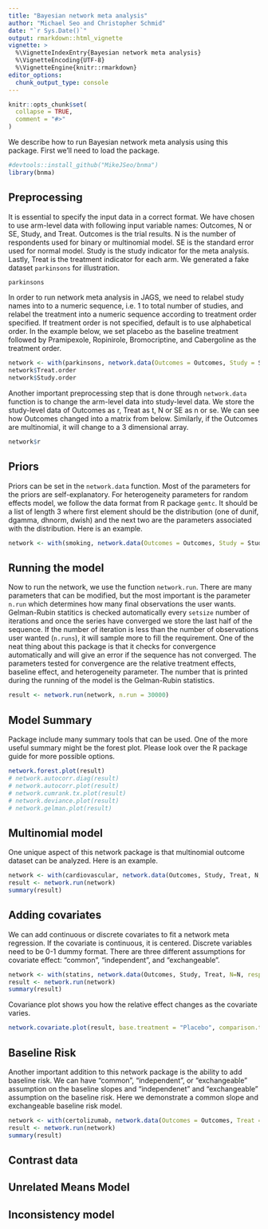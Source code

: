 ```yaml
---
title: "Bayesian network meta analysis"
author: "Michael Seo and Christopher Schmid"
date: "`r Sys.Date()`"
output: rmarkdown::html_vignette
vignette: >
  %\VignetteIndexEntry{Bayesian network meta analysis}
  %\VignetteEncoding{UTF-8}
  %\VignetteEngine{knitr::rmarkdown}
editor_options: 
  chunk_output_type: console
---
```


```r
knitr::opts_chunk$set(
  collapse = TRUE,
  comment = "#>"
)
```

We describe how to run Bayesian network meta analysis using this package. First we'll need to load the package.

```r
#devtools::install_github("MikeJSeo/bnma")
library(bnma)
```

## Preprocessing

It is essential to specify the input data in a correct format. We have chosen to use arm-level data with following input variable names: Outcomes, N or SE, Study, and Treat. Outcomes is the trial results. N is the number of respondents used for binary or multinomial model. SE is the standard error used for normal model. Study is the study indicator for the meta analysis. Lastly, Treat is the treatment indicator for each arm. We generated a fake dataset `parkinsons` for illustration.


```r
parkinsons
```

In order to run network meta analysis in JAGS, we need to relabel study names into to a numeric sequence, i.e. 1 to total number of studies, and relabel the treatment into a numeric sequence according to treatment order specified. If treatment order is not specified, default is to use alphabetical order. In the example below, we set placebo as the baseline treatment followed by Pramipexole, Ropinirole, Bromocriptine, and Cabergoline as the treatment order.

```r
network <- with(parkinsons, network.data(Outcomes = Outcomes, Study = Study, Treat = Treat, SE = SE, response = "normal", Treat.order = Treat.order))
network$Treat.order 
network$Study.order
```

Another important preprocessing step that is done through `network.data` function is to change the arm-level data into study-level data. We store the study-level data of Outcomes as r, Treat as t, N or SE as n or se. We can see how Outcomes changed into a matrix from below. Similarly, if the Outcomes are multinomial, it will change to a 3 dimensional array.

```r
network$r
```

## Priors

Priors can be set in the `network.data` function. Most of the parameters for the priors are self-explanatory. For heterogeneity parameters for random effects model, we follow the data format from R package `gemtc`. It should be a list of length 3 where first element should be the distribution (one of dunif, dgamma, dhnorm, dwish) and the next two are the parameters associated with the distribution. Here is an example.

```r
network <- with(smoking, network.data(Outcomes = Outcomes, Study = Study, Treat = Treat, N = N, response = "binomial", mean.d = 0.1, hy.prior = list("dhnorm", 0, 5)))
```

## Running the model

Now to run the network, we use the function `network.run`. There are many parameters that can be modified, but the most important is the parameter `n.run` which determines how many final observations the user wants. Gelman-Rubin statitics is checked automatically every `setsize` number of iterations and once the series have converged we store the last half of the sequence. If the number of iteration is less than the number of observations user wanted (`n.runs`), it will sample more to fill the requirement. One of the neat thing about this package is that it checks for convergence automatically and will give an error if the sequence has not converged. The parameters tested for convergence are the relative treatment effects, baseline effect, and heterogeneity parameter. The number that is printed during the running of the model is the Gelman-Rubin statistics.

```r
result <- network.run(network, n.run = 30000)
```

## Model Summary

Package include many summary tools that can be used. One of the more useful summary might be the forest plot. Please look over the R package guide for more possible options.

```r
network.forest.plot(result)
# network.autocorr.diag(result)
# network.autocorr.plot(result)
# network.cumrank.tx.plot(result)
# network.deviance.plot(result)
# network.gelman.plot(result)
```

## Multinomial model

One unique aspect of this network package is that multinomial outcome dataset can be analyzed. Here is an example.

```r
network <- with(cardiovascular, network.data(Outcomes, Study, Treat, N, response = "multinomial"))
result <- network.run(network)
summary(result)
```

## Adding covariates

We can add continuous or discrete covariates to fit a network meta regression. If the covariate is continuous, it is centered. Discrete variables need to be 0-1 dummy format. There are three different assumptions for covariate effect: "common", "independent", and "exchangeable". 


```r
network <- with(statins, network.data(Outcomes, Study, Treat, N=N, response = "binomial", Treat.order = c("Placebo", "Statin"), covariate = covariate, covariate.type = "discrete", covariate.model = "common"))
result <- network.run(network)
summary(result)
```

Covariance plot shows you how the relative effect changes as the covariate varies.

```r
network.covariate.plot(result, base.treatment = "Placebo", comparison.treatment = "Statin")
```

## Baseline Risk

Another important addition to this network package is the ability to add baseline risk. We can have "common", "independent", or "exchangeable" assumption on the baseline slopes and "independenet" and "exchangeable" assumption on the baseline risk. Here we demonstrate a common slope and exchangeable baseline risk model.

```r
network <- with(certolizumab, network.data(Outcomes = Outcomes, Treat = Treat, Study = Study, N = N, response = "binomial", Treat.order = Treat.order, baseline = "common", baseline.risk = "exchangeable"))
result <- network.run(network)
summary(result)
```

## Contrast data

## Unrelated Means Model

## Inconsistency model
